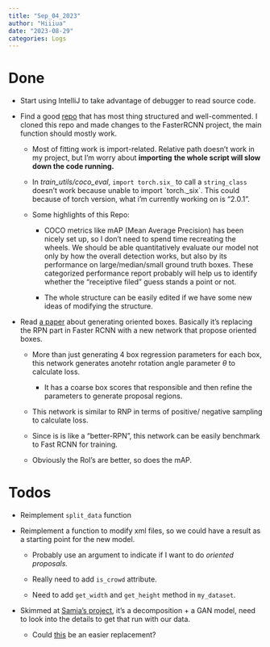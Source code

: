 ```yaml
---
title: "Sep_04_2023"
author: "Hiiiua"
date: "2023-08-29"
categories: Logs
---
```


# Done

-   Start using IntelliJ to take advantage of debugger to read source code.

-   Find a good [repo](https://github.com/WZMIAOMIAO/deep-learning-for-image-processing/tree/master/pytorch_object_detection/faster_rcnn) that has most thing structured and well-commented. I cloned this repo and made changes to the FasterRCNN project, the main function should mostly work.

    -   Most of fitting work is import-related. Relative path doesn't work in my project, but I'm worry about **importing** **the whole script will slow down the code running.**

    -   In *train_utils/coco_eval*, `import torch.six_` to call a `string_class` doesn't work because unable to import \`torch.\_six\`. This could because of torch version, what i'm currently working on is "2.0.1".

    -   Some highlights of this Repo:

        -   COCO metrics like mAP (Mean Average Precision) has been nicely set up, so I don't need to spend time recreating the wheels. We should be able quantitatively evaluate our model not only by how the overall detection works, but also by its performance on large/median/small ground truth boxes. These categorized performance report probably will help us to identify whether the "receiptive filed" guess stands a point or not.

        -   The whole structure can be easily edited if we have some new ideas of modifying the structure.

-   Read [a paper](http://arxiv.org/abs/2110.01931) about generating oriented boxes. Basically it's replacing the RPN part in Faster RCNN with a new network that propose oriented boxes.

    -   More than just generating 4 box regression parameters for each box, this network generates anotehr rotation angle parameter $\theta$ to calculate loss.

        -   It has a coarse box scores that responsible and then refine the parameters to generate proposal regions.

    -   This network is similar to RNP in terms of positive/ negative sampling to calculate loss.

    -   Since is is like a "better-RPN", this network can be easily benchmark to Fast RCNN for training.

    -   Obviously the RoI's are better, so does the mAP.

# Todos

-   Reimplement `split_data` function

-   Reimplement a function to modify xml files, so we could have a result as a starting point for the new model.

    -   Probably use an argument to indicate if I want to do *oriented proposals.*

    -   Really need to add `is_crowd` attribute.
    -   Need to add `get_width` and `get_height` method in `my_dataset`.

-   Skimmed at [Samia's project](https://github.com/Samia067/ShoeRinsics), it's a decomposition + a GAN model, need to look into the details to get that run with our data.

    -   Could [this](https://github.com/xavysp/TEED) be an easier replacement?
